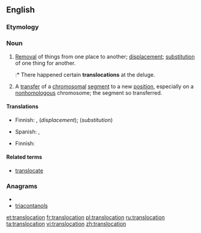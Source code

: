==English==

===Etymology===
{{prefix|trans|location}}

===Noun===
{{en-noun}}

# [[removal|Removal]] of things from one place to another; [[displacement]]; [[substitution]] of one thing for another.
#:* There happened certain '''translocations''' at the deluge.
# {{genetics}} A [[transfer]] of a [[chromosomal]] [[segment]] to a new [[position]], especially on a [[nonhomologous]] chromosome; the segment so transferred.

====Translations====
{{trans-top|displacement, substitution}}
* Finnish: {{t|fi|siirto}},  {{t|fi|siirtäminen}} (''displacement'');  {{t|fi|korvaaminen}} (''substitution'')
{{trans-mid}}
* Spanish: {{t-|es|traslado}}, {{t-|es|translocación}}
{{trans-bottom}}

{{trans-top|genetics: transfer of chromosomal segment}}
* Finnish: {{t|fi|translokaatio}}
{{trans-mid}}
{{trans-bottom}}

====Related terms====
* [[translocate]]

===Anagrams===
* {{alphagram|aacilnnoorstt}}
* [[triacontanols#English|triacontanols]]

[[et:translocation]]
[[fr:translocation]]
[[pl:translocation]]
[[ru:translocation]]
[[ta:translocation]]
[[vi:translocation]]
[[zh:translocation]]